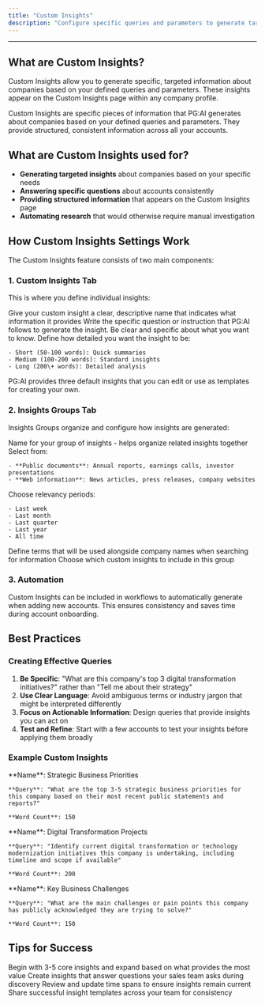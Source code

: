 ```yaml
---
title: "Custom Insights"
description: "Configure specific queries and parameters to generate targeted insights about your accounts"
---
```


---

## What are Custom Insights?

Custom Insights allow you to generate specific, targeted information about companies based on your defined queries and parameters. These insights appear on the Custom Insights page within any company profile.

Custom Insights are specific pieces of information that PG:AI generates about companies based on your defined queries and parameters. They provide structured, consistent information across all your accounts.

## What are Custom Insights used for?

- **Generating targeted insights** about companies based on your specific needs
- **Answering specific questions** about accounts consistently
- **Providing structured information** that appears on the Custom Insights page
- **Automating research** that would otherwise require manual investigation

## How Custom Insights Settings Work

The Custom Insights feature consists of two main components:

### 1. Custom Insights Tab

This is where you define individual insights:

<Steps>
  <Step title="Name Your Insight">
    Give your custom insight a clear, descriptive name that indicates what information it provides
  </Step>
  <Step title="Define the Query">
    Write the specific question or instruction that PG:AI follows to generate the insight. Be clear and specific about what you want to know.
  </Step>
  <Step title="Set Word Count">
    Define how detailed you want the insight to be:

    - Short (50-100 words): Quick summaries
    - Medium (100-200 words): Standard insights
    - Long (200\+ words): Detailed analysis
  </Step>
</Steps>

<Note>
  PG:AI provides three default insights that you can edit or use as templates for creating your own.
</Note>

### 2. Insights Groups Tab

Insights Groups organize and configure how insights are generated:

<AccordionGroup>
  <Accordion title="Title">
    Name for your group of insights - helps organize related insights together
  </Accordion>
  <Accordion title="Sources">
    Select from:

    - **Public documents**: Annual reports, earnings calls, investor presentations
    - **Web information**: News articles, press releases, company websites
  </Accordion>
  <Accordion title="Time Spans">
    Choose relevancy periods:

    - Last week
    - Last month
    - Last quarter
    - Last year
    - All time
  </Accordion>
  <Accordion title="Keywords">
    Define terms that will be used alongside company names when searching for information
  </Accordion>
  <Accordion title="Insight Selection">
    Choose which custom insights to include in this group
  </Accordion>
</AccordionGroup>

### 3. Automation

<Info>
  Custom Insights can be included in workflows to automatically generate when adding new accounts. This ensures consistency and saves time during account onboarding.
</Info>

## Best Practices

### Creating Effective Queries

1. **Be Specific**: "What are this company's top 3 digital transformation initiatives?" rather than "Tell me about their strategy"
2. **Use Clear Language**: Avoid ambiguous terms or industry jargon that might be interpreted differently
3. **Focus on Actionable Information**: Design queries that provide insights you can act on
4. **Test and Refine**: Start with a few accounts to test your insights before applying them broadly

### Example Custom Insights

<Tabs>
  <Tab title="Strategic Priorities">
    **Name**: Strategic Business Priorities

    **Query**: "What are the top 3-5 strategic business priorities for this company based on their most recent public statements and reports?"

    **Word Count**: 150
  </Tab>
  <Tab title="Technology Initiatives">
    **Name**: Digital Transformation Projects

    **Query**: "Identify current digital transformation or technology modernization initiatives this company is undertaking, including timeline and scope if available"

    **Word Count**: 200
  </Tab>
  <Tab title="Challenges">
    **Name**: Key Business Challenges

    **Query**: "What are the main challenges or pain points this company has publicly acknowledged they are trying to solve?"

    **Word Count**: 150
  </Tab>
</Tabs>

## Tips for Success

<CardGroup cols={2}>
  <Card title="Start Simple" icon="seedling">
    Begin with 3-5 core insights and expand based on what provides the most value
  </Card>
  <Card title="Align with Sales Process" icon="route">
    Create insights that answer questions your sales team asks during discovery
  </Card>
  <Card title="Regular Updates" icon="arrows-rotate">
    Review and update time spans to ensure insights remain current
  </Card>
  <Card title="Team Collaboration" icon="users">
    Share successful insight templates across your team for consistency
  </Card>
</CardGroup>